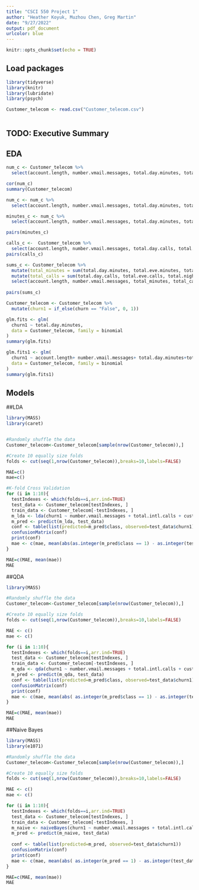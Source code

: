 ```yaml
---
title: "CSCI 550 Project 1"
author: "Heather Koyuk, Muzhou Chen, Greg Martin"
date: "9/27/2022"
output: pdf_document
urlcolor: blue
---
```


```r
knitr::opts_chunk$set(echo = TRUE)
```

## Load packages

```r
library(tidyverse)
library(knitr)
library(lubridate)
library(psych)
```

```r
Customer_telecom <- read.csv("Customer_telecom.csv")
                             
```

## TODO: Executive Summary


## EDA

```r

num_c <- Customer_telecom %>%
  select(account.length, number.vmail.messages, total.day.minutes, total.day.calls, total.day.charge, total.eve.minutes, total.eve.calls, total.eve.charge, total.night.minutes, total.night.calls, total.night.charge, total.intl.minutes, total.intl.calls, total.intl.charge, customer.service.calls)

cor(num_c)
summary(Customer_telecom)

num_c <- num_c %>%
  select(account.length, number.vmail.messages, total.day.minutes, total.day.calls, total.eve.minutes, total.eve.calls, total.night.minutes, total.night.calls, total.intl.minutes, total.intl.calls, customer.service.calls)

minutes_c <- num_c %>%
  select(account.length, number.vmail.messages, total.day.minutes, total.eve.minutes, total.night.minutes, total.intl.minutes, customer.service.calls)

pairs(minutes_c)

calls_c <-  Customer_telecom %>%
  select(account.length, number.vmail.messages, total.day.calls, total.eve.calls, total.night.calls, total.intl.calls, customer.service.calls)
pairs(calls_c)

sums_c <- Customer_telecom %>%
  mutate(total_minutes = sum(total.day.minutes, total.eve.minutes, total.night.minutes, total.intl.minutes)) %>%
  mutate(total_calls = sum(total.day.calls, total.eve.calls, total.night.calls, total.intl.calls)) %>%
  select(account.length, number.vmail.messages, total_minutes, total_calls,  customer.service.calls)
                             
pairs(sums_c)

Customer_telecom <- Customer_telecom %>%
  mutate(churn1 = if_else(churn == "False", 0, 1))

glm.fits <- glm(
  churn1 ~ total.day.minutes,
  data = Customer_telecom, family = binomial
)
summary(glm.fits)

glm.fits1 <- glm(
  churn1 ~ account.length+ number.vmail.messages+ total.day.minutes+total.day.calls+ total.day.charge+ total.eve.minutes+ total.eve.calls+total.eve.charge+ total.night.minutes+total.night.calls+ total.night.charge+ total.intl.minutes+total.intl.calls+total.intl.charge+ customer.service.calls,
  data = Customer_telecom, family = binomial
)
summary(glm.fits1)
```


## Models

##LDA
```r
library(MASS)
library(caret)


#Randomly shuffle the data
Customer_telecom<-Customer_telecom[sample(nrow(Customer_telecom)),]

#Create 10 equally size folds
folds <- cut(seq(1,nrow(Customer_telecom)),breaks=10,labels=FALSE)

MAE=c()
mae=c()

#K-fold Cross Validation
for (i in 1:10){
  testIndexes <- which(folds==i,arr.ind=TRUE)
  test_data <- Customer_telecom[testIndexes, ]
  train_data <- Customer_telecom[-testIndexes, ]
  m_lda <- lda(churn1 ~ number.vmail.messages + total.intl.calls + customer.service.calls, data = train_data)
  m_pred <- predict(m_lda, test_data)
  conf <- table(list(predicted=m_pred$class, observed=test_data$churn1))
  confusionMatrix(conf)
  print(conf)
  mae <- c(mae, mean(abs(as.integer(m_pred$class == 1) - as.integer(test_data$churn1 == 1))))
}

MAE=c(MAE, mean(mae))
MAE
```

##QDA
```r
library(MASS)

#Randomly shuffle the data
Customer_telecom<-Customer_telecom[sample(nrow(Customer_telecom)),]

#Create 10 equally size folds
folds <- cut(seq(1,nrow(Customer_telecom)),breaks=10,labels=FALSE)

MAE <- c()
mae <- c()

for (i in 1:10){
  testIndexes <- which(folds==i,arr.ind=TRUE)
  test_data <- Customer_telecom[testIndexes, ]
  train_data <- Customer_telecom[-testIndexes, ]
  m_qda <- qda(churn1 ~ number.vmail.messages + total.intl.calls + customer.service.calls, data = train_data)
  m_pred <- predict(m_qda, test_data)
  conf <- table(list(predicted=m_pred$class, observed=test_data$churn1))
  confusionMatrix(conf)
  print(conf)
  mae <- c(mae, mean(abs( as.integer(m_pred$class == 1) - as.integer(test_data$churn1 == 1))))
}

MAE=c(MAE, mean(mae))
MAE

```


##Naive Bayes

```r
library(MASS)
library(e1071)

#Randomly shuffle the data
Customer_telecom<-Customer_telecom[sample(nrow(Customer_telecom)),]

#Create 10 equally size folds
folds <- cut(seq(1,nrow(Customer_telecom)),breaks=10,labels=FALSE)

MAE <- c()
mae <- c()

for (i in 1:10){
  testIndexes <- which(folds==i,arr.ind=TRUE)
  test_data <- Customer_telecom[testIndexes, ]
  train_data <- Customer_telecom[-testIndexes, ]
  m_naive <- naiveBayes(churn1 ~ number.vmail.messages + total.intl.calls + customer.service.calls, data = train_data)
  m_pred <- predict(m_naive, test_data)
  
  conf <- table(list(predicted=m_pred, observed=test_data$churn1))
  confusionMatrix(conf)
  print(conf)
  mae <- c(mae, mean(abs( as.integer(m_pred == 1) - as.integer(test_data$churn1 == 1))))
}

MAE=c(MAE, mean(mae))
MAE


```
